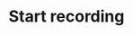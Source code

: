 ---
title: Start recording
description: Payload definition for the callback event `live.start_recording`.
openapi-schema: CallbackLiveStartRecordingMessage
---